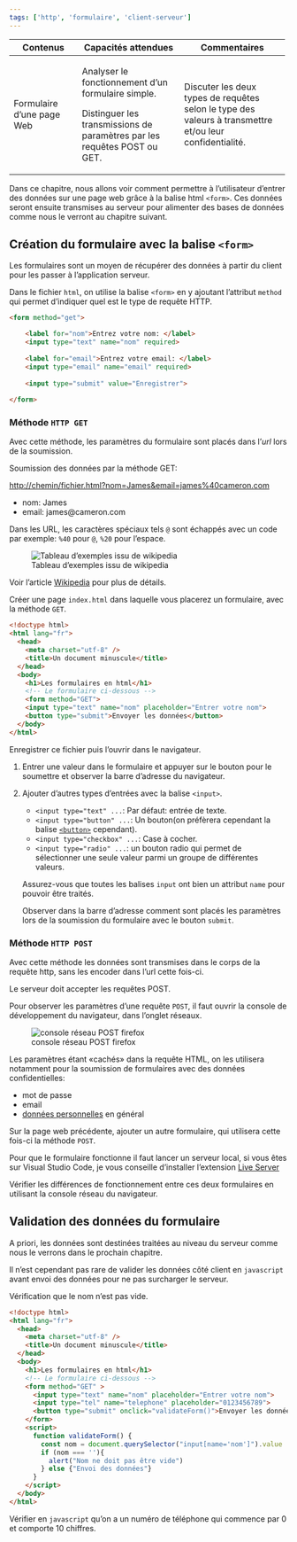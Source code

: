```yaml
---
tags: ['http', 'formulaire', 'client-serveur']
---
```


::: programme
+----------------------------+------------------------------------------+-------------------------------------------+
| Contenus                   | Capacités attendues                      | Commentaires                              |
+============================+==========================================+===========================================+
| Formulaire d’une page Web  | Analyser le fonctionnement d’un          | Discuter les deux types de requêtes selon |
|                            | formulaire simple.                       | le type des valeurs à transmettre et/ou   |
|                            |                                          | leur confidentialité.                     |
|                            | Distinguer les transmissions de          |                                           |
|                            | paramètres par les requêtes POST ou GET. |                                           |
+----------------------------+------------------------------------------+-------------------------------------------+
:::


::: {.intro layout-ncol=2}

Dans ce chapitre, nous allons voir comment permettre à l'utilisateur d'entrer des données sur une
page web grâce à la balise html `<form>`. Ces données seront ensuite transmises au serveur pour
alimenter des bases de données comme nous le verront au chapitre suivant.

<wc-wikimage title="Sample_web_form.png" caption="Les formulaires web permettent d'utiliser' types d'entrée: texte, nombre, bouton radio, liste déroulante..."></wc-wikimage>


:::

## Création du formulaire avec la balise `<form>`

Les formulaires sont un moyen de récupérer des données à partir du client pour les passer à
l'application serveur.

Dans le fichier `html`, on utilise la balise `<form>` en y ajoutant l'attribut `method` qui permet
d'indiquer quel est le type de requête HTTP.

```html
<form method="get">

    <label for="nom">Entrez votre nom: </label>
    <input type="text" name="nom" required>
  
    <label for="email">Entrez votre email: </label>
    <input type="email" name="email" required>
  
    <input type="submit" value="Enregistrer">
  
</form>
```

### Méthode `HTTP GET`

Avec cette méthode, les paramètres du formulaire sont placés dans l'_url_ lors de la soumission.

:::example

Soumission des données par la méthode GET:

<http://chemin/fichier.html?nom=James&email=james%40cameron.com>

- nom: James
- email: james@cameron.com

:::

::: {.plus titre="Percent-encoding"}

Dans les URL, les caractères spéciaux tels `@` sont échappés
avec un code par exemple: `%40` pour `@`, `%20` pour l'espace.

![Tableau d'exemples issu de wikipedia](./images/percent-encoding-wikipedia.png)

Voir l'article [Wikipedia](https://fr.wikipedia.org/wiki/Percent-encoding) pour plus de détails.
:::


::: {.appli titre="Création d'un formulaire avec la méthode GET"}

Créer une page `index.html` dans laquelle vous placerez un formulaire, avec la méthode `GET`.

```html
<!doctype html>
<html lang="fr">
  <head>
    <meta charset="utf-8" />
    <title>Un document minuscule</title>
  </head>
  <body>
    <h1>Les formulaires en html</h1>
    <!-- Le formulaire ci-dessous -->
    <form method="GET">
    <input type="text" name="nom" placeholder="Entrer votre nom">
    <button type="submit">Envoyer les données</button>
  </body>
</html>
```

Enregistrer ce fichier puis l'ouvrir dans le navigateur.

1. Entrer une valeur dans le formulaire et appuyer sur le bouton pour le soumettre et observer la
   barre d'adresse du navigateur.

2. Ajouter d'autres types d'entrées avec la balise `<input>`.

   - `<input type="text" ...`: Par défaut: entrée de texte.
   - `<input type="button" ...`: Un bouton(on préfèrera cependant la balise
     [`<button>`](https://developer.mozilla.org/en-US/docs/Web/HTML/Element/button) cependant).
   - `<input type="checkbox" ...`: Case à cocher.
   - `<input type="radio" ...`: un bouton radio qui permet de sélectionner une seule valeur parmi un
     groupe de différentes valeurs.

   Assurez-vous que toutes les balises `input` ont bien un attribut `name` pour pouvoir être
   traités.

   Observer dans la barre d'adresse comment sont placés les paramètres lors de la soumission du 
   formulaire avec le bouton `submit`.

:::

### Méthode `HTTP POST`

Avec cette méthode les données sont transmises dans le corps de la requête http, sans les encoder dans l'url cette fois-ci. 

Le serveur doit accepter les requêtes POST.

Pour observer les paramètres d'une requête `POST`, il faut ouvrir la console de développement du navigateur, dans l'onglet réseaux.

![console réseau POST firefox](./images/console-reseaux-post.png)

Les paramètres étant «cachés» dans la requête HTML, on les utilisera notamment pour la soumission de formulaires avec des données confidentielles:

- mot de passe
- email
- [données personnelles](/2gt/snt/4-les-donnees-structurees-et-leur-traitement/1-donnees) en général


::: {.appli titre="Création d'un formulaire avec la méthode POST"}

Sur la page web précédente, ajouter un autre formulaire, qui utilisera cette fois-ci la méthode `POST`.

Pour que le formulaire fonctionne il faut lancer un serveur local, si vous êtes sur Visual Studio Code, je vous conseille d'installer l'extension [Live Server](https://marketplace.visualstudio.com/items?itemName=ritwickdey.LiveServer)

Vérifier les différences de fonctionnement entre ces deux formulaires en utilisant la console
réseau du navigateur.

:::

## Validation des données du formulaire

A priori, les données sont destinées traitées au niveau du serveur comme nous le verrons dans le
prochain chapitre.

Il n'est cependant pas rare de valider les données côté client en `javascript` avant envoi des
données pour ne pas surcharger le serveur.

::: example

Vérification que le nom n'est pas vide.

```html
<!doctype html>
<html lang="fr">
  <head>
    <meta charset="utf-8" />
    <title>Un document minuscule</title>
  </head>
  <body>
    <h1>Les formulaires en html</h1>
    <!-- Le formulaire ci-dessous -->
    <form method="GET" >
      <input type="text" name="nom" placeholder="Entrer votre nom">
      <input type="tel" name="telephone" placeholder="0123456789">
      <button type="submit" onclick="validateForm()">Envoyer les données</button>
    </form>
    <script>
      function validateForm() {
        const nom = document.querySelector("input[name='nom']").value
        if (nom === ''){
          alert("Nom ne doit pas être vide")
        } else {"Envoi des données"}
      }
    </script>
  </body>
</html>
```
:::

::: appli

Vérifier en `javascript` qu'on a un numéro de téléphone qui commence par 0 et comporte 10 chiffres.

:::


